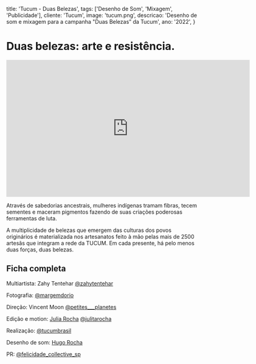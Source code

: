   title: 'Tucum - Duas Belezas',
  tags: ['Desenho de Som', 'Mixagem', 'Publicidade'],
  cliente: 'Tucum',
  image: 'tucum.png',
  descricao: 'Desenho de som e mixagem para a campanha "Duas Belezas” da Tucum',
  ano: '2022',
}

# Duas belezas: arte e resistência.

<iframe width="640" height="360" src="https://www.youtube.com/embed/lwQCNs24dxs?si=bOyvwS0AIpU6bAyn" title="YouTube video player" frameborder="0" allow="accelerometer; autoplay; clipboard-write; encrypted-media; gyroscope; picture-in-picture; web-share" referrerpolicy="strict-origin-when-cross-origin" allowfullscreen></iframe>

Através de sabedorias ancestrais, mulheres indígenas tramam fibras, tecem sementes e maceram pigmentos fazendo de suas criações poderosas ferramentas de luta.

A multiplicidade de belezas que emergem das culturas dos povos originários é materializada nos artesanatos feito à mão pelas mais de 2500 artesãs que integram a rede da TUCUM. Em cada presente, há pelo menos duas forças, duas belezas.

## Ficha completa

Multiartista: Zahy Tentehar [@zahytentehar](https://www.instagram.com/zahytentehar/)

Fotografia: [@margemdorio](https://www.instagram.com/margemdorio/)

Direção: Vincent Moon [@petites___planetes](https://www.instagram.com/petites___planetes/)

Edição e motion: [Julia Rocha](https://www.instagram.com/juliarocha_dot_com/) [@julitarocha](https://www.instagram.com/julitarocha/)

Realização: [@tucumbrasil](https://www.instagram.com/tucumbrasil/)

Desenho de som: [Hugo Rocha](https://www.instagram.com/hugorocha/)

PR: [@felicidade_collective_sp](https://www.instagram.com/felicidade_collective_sp/)
